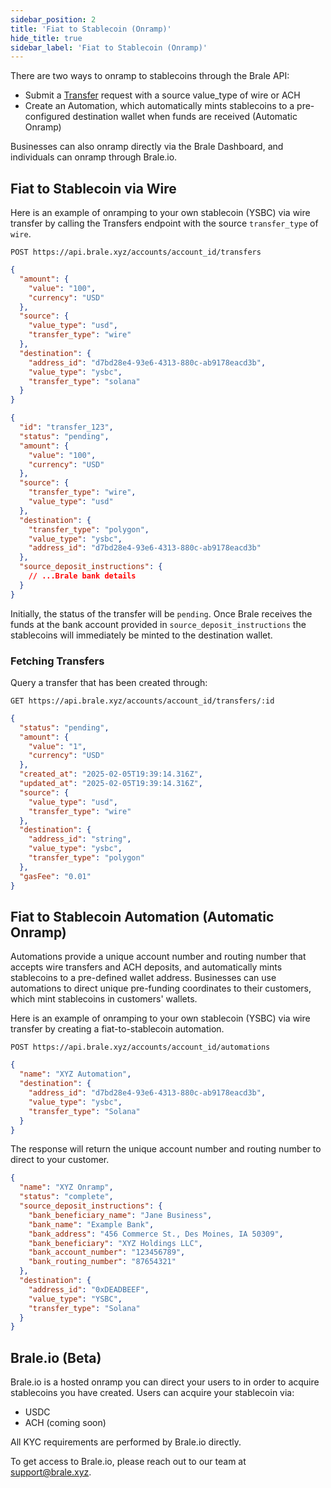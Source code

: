 ```yaml
---
sidebar_position: 2
title: 'Fiat to Stablecoin (Onramp)'
hide_title: true
sidebar_label: 'Fiat to Stablecoin (Onramp)'
---
```


<Intro
  heading="Fiat to Stablecoin (Onramp)"
  subheading="Brale makes it easy for you and your customers to convert USD into stablecoins via wire transfer or ACH."
/>

There are two ways to onramp to stablecoins through the Brale API:

- Submit a [Transfer](/docs/key-concepts/transfers) request with a source value_type of wire or ACH
- Create an Automation, which automatically mints stablecoins to a pre-configured destination wallet when funds are received (Automatic Onramp)

Businesses can also onramp directly via the Brale Dashboard, and individuals can onramp through Brale.io.

## Fiat to Stablecoin via Wire

Here is an example of onramping to your own stablecoin (YSBC) via wire transfer by calling the Transfers endpoint with the source `transfer_type` of `wire`.

```shell
POST https://api.brale.xyz/accounts/account_id/transfers
```

```json title="Request" showLineNumbers
{
  "amount": {
    "value": "100",
    "currency": "USD"
  },
  "source": {
    "value_type": "usd",
    "transfer_type": "wire"
  },
  "destination": {
    "address_id": "d7bd28e4-93e6-4313-880c-ab9178eacd3b",
    "value_type": "ysbc",
    "transfer_type": "solana"
  }
}
```

```json title="Response" showLineNumbers
{
  "id": "transfer_123",
  "status": "pending",
  "amount": {
    "value": "100",
    "currency": "USD"
  },
  "source": {
    "transfer_type": "wire",
    "value_type": "usd"
  },
  "destination": {
    "transfer_type": "polygon",
    "value_type": "ysbc",
    "address_id": "d7bd28e4-93e6-4313-880c-ab9178eacd3b"
  },
  "source_deposit_instructions": {
    // ...Brale bank details
  }
}
```

Initially, the status of the transfer will be `pending`. Once Brale receives the funds at the bank account provided in `source_deposit_instructions` the stablecoins will immediately be minted to the destination wallet.

### Fetching Transfers

Query a transfer that has been created through:

```shell
GET https://api.brale.xyz/accounts/account_id/transfers/:id
```

```json title="Response" showLineNumbers
{
  "status": "pending",
  "amount": {
    "value": "1",
    "currency": "USD"
  },
  "created_at": "2025-02-05T19:39:14.316Z",
  "updated_at": "2025-02-05T19:39:14.316Z",
  "source": {
    "value_type": "usd",
    "transfer_type": "wire"
  },
  "destination": {
    "address_id": "string",
    "value_type": "ysbc",
    "transfer_type": "polygon"
  },
  "gasFee": "0.01"
}
```

## Fiat to Stablecoin Automation (Automatic Onramp)

Automations provide a unique account number and routing number that accepts wire transfers and ACH deposits, and automatically mints stablecoins to a pre-defined wallet address. Businesses can use automations to direct unique pre-funding coordinates to their customers, which mint stablecoins in customers' wallets.

Here is an example of onramping to your own stablecoin (YSBC) via wire transfer by creating a fiat-to-stablecoin automation.

```shell
POST https://api.brale.xyz/accounts/account_id/automations
```

```json title="Request" showLineNumbers
{
  "name": "XYZ Automation",
  "destination": {
    "address_id": "d7bd28e4-93e6-4313-880c-ab9178eacd3b",
    "value_type": "ysbc",
    "transfer_type": "Solana"
  }
}
```

The response will return the unique account number and routing number to direct to your customer.

```json title="Response" showLineNumbers
{
  "name": "XYZ Onramp",
  "status": "complete",
  "source_deposit_instructions": {
    "bank_beneficiary_name": "Jane Business",
    "bank_name": "Example Bank",
    "bank_address": "456 Commerce St., Des Moines, IA 50309",
    "bank_beneficiary": "XYZ Holdings LLC",
    "bank_account_number": "123456789",
    "bank_routing_number": "87654321"
  },
  "destination": {
    "address_id": "0xDEADBEEF",
    "value_type": "YSBC",
    "transfer_type": "Solana"
  }
}
```

## Brale.io (Beta)

Brale.io is a hosted onramp you can direct your users to in order to acquire stablecoins you have created. Users can acquire your stablecoin via:

- USDC
- ACH (coming soon)

All KYC requirements are performed by Brale.io directly.

To get access to Brale.io, please reach out to our team at [support@brale.xyz](mailto:support@brale.xyz).
